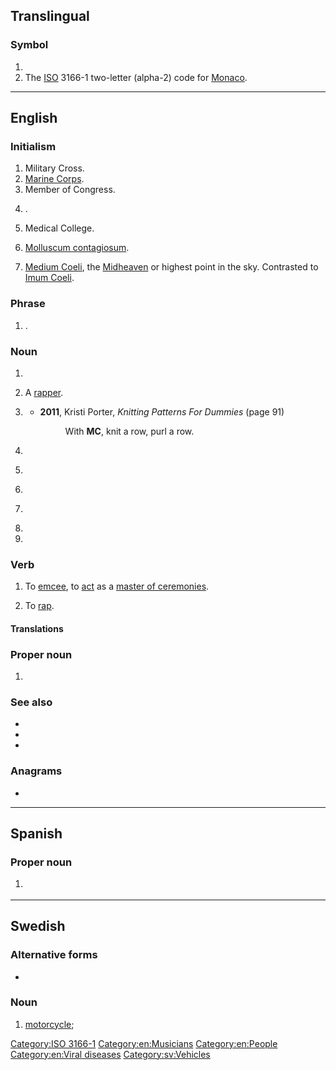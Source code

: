 {{also|mc|Mc|mC|Mc-|.mc}}
==Translingual==

===Symbol===
{{head|mul|symbol}}

# {{SI-unit-abb|mega|coulomb|[[electric charge]]}}
# The [[ISO]] 3166-1 two-letter (alpha-2) code for [[Monaco]].

[[Category:ISO 3166-1]]

----

==English==

===Initialism===
{{rfc-header|Initialism}}
{{head|en|initialism}}

# Military Cross.
# [[Marine Corps]].
# Member of Congress.
# {{w|Mastercard}}.
# Medical College.
# {{lb|en|medicine|pathology}} [[molluscum contagiosum|Molluscum contagiosum]].
# {{lb|en|astrology}} [[Medium Coeli]], the [[Midheaven]] or highest point in the sky. Contrasted to [[Imum Coeli]].

===Phrase===
{{en-phrase}}

# {{lb|en|texting}} {{initialism of|lang=en|[[Merry Christmas]]}}.

===Noun===
{{en-noun|~|s|MC's}}

# {{initialism of|master of ceremonies|lang=en}}
# {{lb|en|music|slang}} A [[rapper]].
# {{lb|en|knitting}} {{initialism of|[[main]] [[colour]]|lang=en}}
#* '''2011''', Kristi Porter, ''Knitting Patterns For Dummies'' (page 91)
#*: With '''MC''', knit a row, purl a row.
# {{init of|lang=en|medical center}}
# {{lb|en|textiles}} {{initialism of|[[matching]] [[colour]]|lang=en}}
# {{lb|en|computing}} {{initialism of|[[movie]] [[clip]]|lang=en}}
# {{initialism of|methylene chloride|lang=en}} {{gloss|dichloromethane}}
# {{initialism of|[[motorcycle]] [[club]]|lang=en}}
# {{initialism of|[[mail]] [[code]]|lang=en}} <!--what is a mail code?-->

===Verb===
{{en-verb}}

# To [[emcee]], to [[act]] as a [[master of ceremonies]].
# {{lb|en|music}} To [[rap]].

====Translations====
{{trans-see|emcee}}
{{trans-see|rap}}

===Proper noun===
{{en-proper noun}}

# {{lb|en|video games|informal}} {{initialism of|{{w|Minecraft}}|lang=en}}

===See also===
* {{l|en|Mc}}
* {{l|en|mc}}
* {{l|en|Mac}}

===Anagrams===
* {{anagrams|en|a=cm|CM|cM}}

[[Category:en:Musicians]]
[[Category:en:People]]
[[Category:en:Viral diseases]]

----

==Spanish==

===Proper noun===
{{head|es|proper noun}}

# {{abbreviation of|lang=es|[[Michoacán]]|nodot=1}} {{gloss|Mexican state}}

----

==Swedish==

===Alternative forms===
* {{l|sv|mc}}

===Noun===
{{head|sv|noun|g=c}}

# [[motorcycle]]; {{abbreviation of|motorcykel|lang=sv}}

[[Category:sv:Vehicles]]
